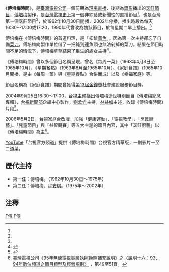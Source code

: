 {{citation style|time=2015-07-30T01:52:32+00:00}}
{{Infobox television
| 圖片 = Pei-Mei_Fu's_Cooking_Time_opening_theme.JPG
| 圖說 = 《傅培梅時間》節目名稱圖卡，第一代台視寶寶（右上）版本
| 名稱 = 傅培梅時間
| 分類 = 烹飪類
| 國家 = {{Flagicon|Taiwan}} [[臺灣|臺灣]]
| 語言 = [[國語|國語]]
| 主持 = 詳見歷代主持
| 製作公司 = [[臺灣電視公司|臺灣電視公司]]節目部
| 製作人 = [[傅培梅|傅培梅]]
| 每集長 = 30分鐘～50分鐘
| 集數 = 2000集以上<ref name="youtube.com">{{cite av media|url=https://www.youtube.com/watch?v=Hd3K7REoRC4|title=101年第47屆電視金鐘獎【特別獎-傅培梅、張美瑤】|date=2012-10-26|publisher=|via=YouTube|access-date=2015-07-29|archive-date=2020-04-12|archive-url=https://web.archive.org/web/20200412135028/https://www.youtube.com/watch?v=Hd3K7REoRC4}}</ref>
| 頻道 = [[台視頻道|台視頻道]]
| 開始 = 1962年10月30日
| 結束 = 2002年
| 晚於 = 
| 早於 = 
}}
《'''傅培梅時間'''》，是[[臺灣電視公司|臺灣電視公司]]一個前期為[[現場直播|現場直播]]、後期為[[錄影|錄影]]播出的[[烹飪節目|烹飪節目]]，[[傅培梅|傅培梅]]製作，是[[台灣電視史|台灣電視史]]上第一個非綜藝或新聞性的直播節目<ref name="youtube.com"/>，也是台灣第一個烹飪節目<ref name="youtube.com"/>，於1962年10月30日開播、2002年停播，播出時段為每天16:30～17:00或17:20，1990年代曾改為塊狀節目，於每星期二早上播出。<ref name="youtube.com"/>

傅培梅在《傅培梅時間》的首道料理，是「松鼠[[大黃魚|黃魚]]」。因為第一次主持卻忘了自備[[菜刀|菜刀]]，傅培梅向製作單位借了一把鈍到連魚頭也無法剁掉的菜刀。結果在節目時間不足的情況下，傅培梅草草結束了畢生的處女主持<ref>{{Cite web |url=http://www.ttv.com.tw/homev2/Pgm/cook/FoodTime/ |title=台視《傅培梅時間》介紹 |accessdate=2017-05-31 |archive-date=2020-05-16 |archive-url=https://web.archive.org/web/20200516101437/https://www.ttv.com.tw/homev2/pgm/cook/FoodTime/ |dead-url=no }}</ref>。

《傅培梅時間》曾以多個節目名稱呈現，曾名《每周一菜》（1963年4月3日至1965年10月）、《星期餐點》（1963年8月至1965年10月）、《家庭食譜》（1965年10月開播，是由《每周一菜》與《星期餐點》合併而成）以及《幸福家庭》等。

節目名稱為《家庭食譜》期間曾獲得[[第13屆金鐘獎|第13屆金鐘獎]]社會建設服務節目獎。

2004年9月25日16:30～17:00，[[台視主頻|台視主頻]]播出傅培梅逝世特別節目《傅培梅紀念專輯》，[[台視新聞|台視新聞部]]企編中心製作，[[劉孟竹|劉孟竹]]主持，[[林益如|林益如]]主述，收錄《傅培梅時間》片段<ref>{{Cite web |url=https://www.youtube.com/watch?v=hoIP60Vi8Vo |title=YouTube台視官方頻道 《傅培梅紀念專輯》完整版 |access-date=2018-09-02 |archive-date=2020-04-15 |archive-url=https://web.archive.org/web/20200415144935/https://www.youtube.com/watch?v=hoIP60Vi8Vo }}</ref>。

2006年5月2日，[[台視家庭台|台視家庭台]]改版，加強「健康運動」、「電視教學」、「烹飪廚藝」、「兒童節目」與「益智競賽」等五大主題的節目內容，其中「烹飪廚藝」以《傅培梅時間》為主<ref>臺灣電視公司《95年無線電視事業執照換照補充說明》之[http://www.ttv.com.tw/homev2/ttv/pdf/%E8%AA%AA%E6%98%8E-16.pdf 〈說明十六：93、94年數位頻道之節目類型及經營規劃〉] {{Wayback|url=http://www.ttv.com.tw/homev2/ttv/pdf/%E8%AA%AA%E6%98%8E-16.pdf |date=20111123023817 }}，第49至51頁。</ref>。

[[YouTube|YouTube]]「台視官方頻道」提供《傅培梅時間》台視官方精華版，一則影片一至二道菜。

== 歷代主持 ==
* 第一任：傅培梅。（1962年10月30日～1975年）
* 第二任：傅培梅、[[程安琪|程安琪]]。（1975年～2002年）

== 注釋 ==
{{reflist}}

[[Category:台視電視節目|F傅]]
[[Category:台灣烹飪節目|F傅]]